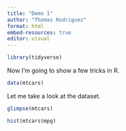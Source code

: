 ```yaml
---
title: "Demo 1"
author: "Thomas Rodriguez"
format: html
embed-resources: true
editor: visual
---
```


```r
library(tidyverse)
```

Now I'm going to show a few tricks in R.

```r
data(mtcars)
```

Let me take a look at the dataset.

```r
glimpse(mtcars)
```

```r
hist(mtcars$mpg)
```

